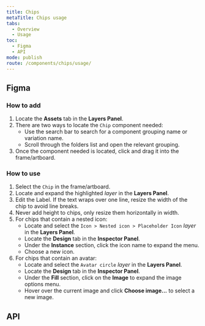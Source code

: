 ```yaml
---
title: Chips
metaTitle: Chips usage
tabs:
  - Overview
  - Usage
toc:
  - Figma
  - API
mode: publish
route: /components/chips/usage/
---
```



## Figma

### How to add

1. Locate the **Assets** tab in the **Layers Panel**.
2. There are two ways to locate the `Chip` component needed:
   - Use the search bar to search for a component grouping name or variation name.
   - Scroll through the folders list and open the relevant grouping.
3. Once the component needed is located, click and drag it into the frame/artboard.

### How to use

1. Select the `Chip` in the frame/artboard.
2. Locate and expand the highlighted _layer_ in the **Layers Panel**.
3. Edit the Label. If the text wraps over one line, resize the width of the chip to avoid line breaks.
4. Never add height to chips, only resize them horizontally in width.
5. For chips that contain a nested icon:
   - Locate and select the `Icon > Nested icon > Placeholder Icon` _layer_ in the **Layers Panel**.
   - Locate the **Design** tab in the **Inspector Panel**.
   - Under the **Instance** section, click the icon name to expand the menu.
   - Choose a new icon.
6. For chips that contain an avatar:
   - Locate and select the `Avatar circle` _layer_ in the **Layers Panel**.
   - Locate the **Design** tab in the **Inspector Panel**.
   - Under the **Fill** section, click on the **Image** to expand the image options menu.
   - Hover over the current image and click **Choose image...** to select a new image.

## API

<PropsTable props={Chip.__docgenInfo.props} />
